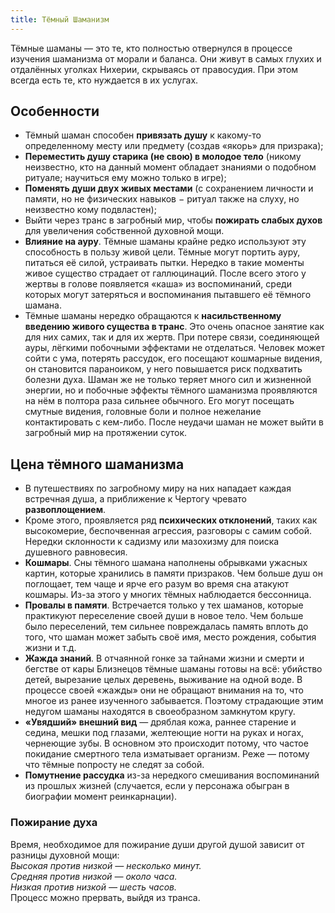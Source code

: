 ```yaml
---
title: Тёмный Шаманизм
---
```



<ButtonCover src="pic.jpg" title="Тёмный Шаманизм" author="Victor Ferraz" authorHref="https://www.artstation.com/victorferraz" />

Тёмные шаманы — это те, кто полностью отвернулся в процессе изучения шаманизма от морали и баланса. Они живут в самых глухих и отдалённых уголках Нихерии, скрываясь от правосудия. При этом всегда есть те, кто нуждается в их услугах.

## Особенности
* Тёмный шаман способен **привязать душу** к какому-то определенному месту или предмету (создав «якорь» для призрака);
* **Переместить душу старика (не свою) в молодое тело** (никому неизвестно, кто на данный момент обладает знаниями о подобном ритуале; научиться ему можно только в игре);
* **Поменять души двух живых местами** (с сохранением личности и памяти, но не физических навыков − ритуал также на слуху, но неизвестно кому подвластен);
* Выйти через транс в загробный мир, чтобы **пожирать слабых духов** для увеличения собственной духовной мощи.
* **Влияние на ауру**. Тёмные шаманы крайне редко используют эту способность в пользу живой цели. Тёмные могут портить ауру, питаться её силой, устраивать пытки. Нередко в такие моменты живое существо страдает от галлюцинаций. После всего этого у жертвы в голове появляется «каша» из воспоминаний, среди которых могут затеряться и воспоминания пытавшего её тёмного шамана.
* Тёмные шаманы нередко обращаются к **насильственному введению живого существа в транс**. Это очень опасное занятие как для них самих, так и для их жертв. При потере связи, соединяющей ауры, лёгкими побочными эффектами не отделаться. Человек может сойти с ума, потерять рассудок, его посещают кошмарные видения, он становится параноиком, у него повышается риск подхватить болезни духа. Шаман же не только теряет много сил и жизненной энергии, но и побочные эффекты тёмного шаманизма проявляются на нём в полтора раза сильнее обычного. Его могут посещать смутные видения, головные боли и полное нежелание контактировать с кем-либо. После неудачи шаман не может выйти в загробный мир на протяжении суток.

## Цена тёмного шаманизма
* В путешествиях по загробному миру на них нападает каждая встречная душа, а приближение к Чертогу чревато **развоплощением**.
* Кроме этого, проявляется ряд **психических отклонений**, таких как высокомерие, беспочвенная агрессия, разговоры с самим собой. Нередки склонности к садизму или мазохизму для поиска душевного равновесия.
* **Кошмары**. Сны тёмного шамана наполнены обрывками ужасных картин, которые хранились в памяти призраков. Чем больше душ он поглощает, тем чаще и ярче его разум во время сна атакуют кошмары. Из-за этого у многих тёмных наблюдается бессонница.
* **Провалы в памяти**. Встречается только у тех шаманов, которые практикуют переселение своей души в новое тело. Чем больше было переселений, тем сильнее повреждалась память вплоть до того, что шаман может забыть своё имя, место рождения, события жизни и т.д.
* **Жажда знаний**. В отчаянной гонке за тайнами жизни и смерти и бегстве от кары Близнецов тёмные шаманы готовы на всё: убийство детей, вырезание целых деревень, выживание на одной воде. В процессе своей «жажды» они не обращают внимания на то, что многое из ранее изученного забывается. Поэтому страдающие этим недугом шаманы находятся в своеобразном замкнутом кругу.
* **«Увядший» внешний вид** — дряблая кожа, раннее старение и седина, мешки под глазами, желтеющие ногти на руках и ногах, чернеющие зубы. В основном это происходит потому, что частое покидание смертного тела изматывает организм. Реже — потому что тёмные попросту не следят за собой.
* **Помутнение рассудка** из-за нередкого смешивания воспоминаний из прошлых жизней (случается, если у персонажа обыгран в биографии момент реинкарнации).

### Пожирание духа
Время, необходимое для пожирание души другой душой зависит от разницы духовной мощи:  
*Высокая против низкой — несколько минут.*  
*Средняя против низкой — около часа.*  
*Низкая против низкой — шесть часов.*  
Процесс можно прервать, выйдя из транса.  

<NiheriaRuler/>